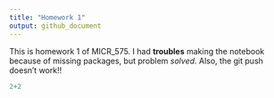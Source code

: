 ```yaml
---
title: "Homework 1"
output: github_document
---
```


This is homework 1 of MICR_575. I had __troubles__ making the notebook because of missing packages, but problem *solved*. Also, the git push doesn't work!!


```r
2+2
```


